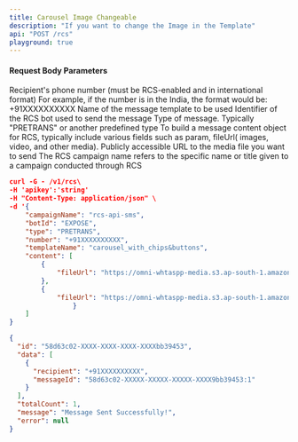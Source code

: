 ```yaml
---
title: Carousel Image Changeable
description: "If you want to change the Image in the Template"
api: "POST /rcs"
playground: true
---
```


#### Request Body Parameters

<ParamField path="number" type="string" required>
  Recipient's phone number (must be RCS-enabled and in international format) For
  example, if the number is in the India, the format would be: +91XXXXXXXXXX
</ParamField>

<ParamField path="templateName" type="string" required>
  Name of the message template to be used
</ParamField>

<ParamField path="botId" type="string" required>
  Identifier of the RCS bot used to send the message
</ParamField>

<ParamField path="type" type="string" required>
  Type of message. Typically "PRETRANS" or another predefined type
</ParamField>

<ParamField path="content" type="array" required>
  To build a message content object for RCS, typically include various fields
  such as param, fileUrl( images, video, and other media).
</ParamField>

<ParamField path="fileUrl" type="string" required>
  Publicly accessible URL to the media file you want to send
</ParamField>

<ParamField path="campaignName" type="string">
  The RCS campaign name refers to the specific name or title given to a campaign
  conducted through RCS
</ParamField>

<CodeGroup>

```json SampleRequest.json
curl -G - /v1/rcs\
-H 'apikey':'string'
-H "Content-Type: application/json" \
-d '{
    "campaignName": "rcs-api-sms",
    "botId": "EXPOSE",
    "type": "PRETRANS",
    "number": "+91XXXXXXXXXX",
    "templateName": "carousel_with_chips&buttons",
    "content": [
        {
            "fileUrl": "https://omni-whtaspp-media.s3.ap-south-1.amazonaws.com/uploads/1740055635755.jpg"
        },
        {
            "fileUrl": "https://omni-whtaspp-media.s3.ap-south-1.amazonaws.com/uploads/1740055635765.jpg"
                }
    ]
}
```

```json SampleResponse.json
{
  "id": "58d63c02-XXXX-XXXX-XXXX-XXXXbb39453",
  "data": [
    {
      "recipient": "+91XXXXXXXXXX",
      "messageId": "58d63c02-XXXXX-XXXXX-XXXXX-XXXX9bb39453:1"
    }
  ],
  "totalCount": 1,
  "message": "Message Sent Successfully!",
  "error": null
}
```

</CodeGroup>
